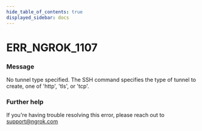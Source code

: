 ```yaml
---
hide_table_of_contents: true
displayed_sidebar: docs
---
```



# ERR_NGROK_1107

### Message

No tunnel type specified. The SSH command specifies the type of tunnel to create, one of 'http', 'tls', or 'tcp'.

<ErrorDetails error="err_ngrok_1107" />

### Further help

If you're having trouble resolving this error, please reach out to [support@ngrok.com](mailto:support@ngrok.com?subject=Help%20with%20ERR_NGROK_1107)
